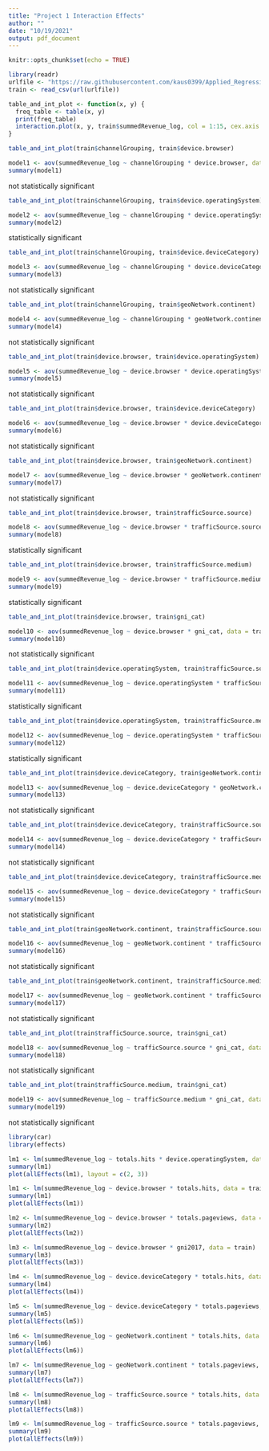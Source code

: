 ```yaml
---
title: "Project 1 Interaction Effects"
author: ""
date: "10/19/2021"
output: pdf_document
---
```


```r
knitr::opts_chunk$set(echo = TRUE)
```

```r
library(readr)
urlfile <- "https://raw.githubusercontent.com/kaus0399/Applied_Regression_Project_1/main/final_data.csv?token=AOLVKLKNI2726S7DAYOONADBQHOCQ"
train <- read_csv(url(urlfile))
```


```r
table_and_int_plot <- function(x, y) {
  freq_table <- table(x, y)
  print(freq_table)
  interaction.plot(x, y, train$summedRevenue_log, col = 1:15, cex.axis = 0.6)
}

```


```r
table_and_int_plot(train$channelGrouping, train$device.browser)
```


```r
model1 <- aov(summedRevenue_log ~ channelGrouping * device.browser, data = train)
summary(model1)
```

not statistically significant

```r
table_and_int_plot(train$channelGrouping, train$device.operatingSystem)
```


```r
model2 <- aov(summedRevenue_log ~ channelGrouping * device.operatingSystem, data = train)
summary(model2)
```

statistically significant

```r
table_and_int_plot(train$channelGrouping, train$device.deviceCategory)
```
```r
model3 <- aov(summedRevenue_log ~ channelGrouping * device.deviceCategory, data = train)
summary(model3)
```

not statistically significant

```r
table_and_int_plot(train$channelGrouping, train$geoNetwork.continent)
```
```r
model4 <- aov(summedRevenue_log ~ channelGrouping * geoNetwork.continent, data = train)
summary(model4)
```

not statistically significant

```r
table_and_int_plot(train$device.browser, train$device.operatingSystem)
```
```r
model5 <- aov(summedRevenue_log ~ device.browser * device.operatingSystem, data = train)
summary(model5)
```

not statistically significant

```r
table_and_int_plot(train$device.browser, train$device.deviceCategory)
```
```r
model6 <- aov(summedRevenue_log ~ device.browser * device.deviceCategory, data = train)
summary(model6)
```


not statistically significant

```r
table_and_int_plot(train$device.browser, train$geoNetwork.continent)
```
```r
model7 <- aov(summedRevenue_log ~ device.browser * geoNetwork.continent, data = train)
summary(model7)
```

not statistically significant

```r
table_and_int_plot(train$device.browser, train$trafficSource.source)
```
```r
model8 <- aov(summedRevenue_log ~ device.browser * trafficSource.source, data = train)
summary(model8)
```

statistically significant
           
```r
table_and_int_plot(train$device.browser, train$trafficSource.medium)
```
```r
model9 <- aov(summedRevenue_log ~ device.browser * trafficSource.medium, data = train)
summary(model9)
```

statistically significant

```r
table_and_int_plot(train$device.browser, train$gni_cat)
```
```r
model10 <- aov(summedRevenue_log ~ device.browser * gni_cat, data = train)
summary(model10)
```

not statistically significant

```r
table_and_int_plot(train$device.operatingSystem, train$trafficSource.source)
```
```r
model11 <- aov(summedRevenue_log ~ device.operatingSystem * trafficSource.source, data = train)
summary(model11)
```

statistically significant

```r
table_and_int_plot(train$device.operatingSystem, train$trafficSource.medium)
```
```r
model12 <- aov(summedRevenue_log ~ device.operatingSystem * trafficSource.medium, data = train)
summary(model12)
```

statistically significant

```r
table_and_int_plot(train$device.deviceCategory, train$geoNetwork.continent)
```
```r
model13 <- aov(summedRevenue_log ~ device.deviceCategory * geoNetwork.continent, data = train)
summary(model13)
```

not statistically significant

```r
table_and_int_plot(train$device.deviceCategory, train$trafficSource.source)
```
```r
model14 <- aov(summedRevenue_log ~ device.deviceCategory * trafficSource.source, data = train)
summary(model14)
```

not statistically significant

```r
table_and_int_plot(train$device.deviceCategory, train$trafficSource.medium)
```
```r
model15 <- aov(summedRevenue_log ~ device.deviceCategory * trafficSource.medium, data = train)
summary(model15)
```

not statistically significant

```r
table_and_int_plot(train$geoNetwork.continent, train$trafficSource.source)
```
```r
model16 <- aov(summedRevenue_log ~ geoNetwork.continent * trafficSource.source, data = train)
summary(model16)
```

not statistically significant

```r
table_and_int_plot(train$geoNetwork.continent, train$trafficSource.medium)
```
```r
model17 <- aov(summedRevenue_log ~ geoNetwork.continent * trafficSource.medium, data = train)
summary(model17)
```

not statistically significant

```r
table_and_int_plot(train$trafficSource.source, train$gni_cat)
```
```r
model18 <- aov(summedRevenue_log ~ trafficSource.source * gni_cat, data = train)
summary(model18)
```

not statistically significant

```r
table_and_int_plot(train$trafficSource.medium, train$gni_cat)
```
```r
model19 <- aov(summedRevenue_log ~ trafficSource.medium * gni_cat, data = train)
summary(model19)
```

not statistically significant

```r
library(car)
library(effects)
```

```r
lm1 <- lm(summedRevenue_log ~ totals.hits * device.operatingSystem, data = train)
summary(lm1)
plot(allEffects(lm1), layout = c(2, 3))
```


```r
lm1 <- lm(summedRevenue_log ~ device.browser * totals.hits, data = train)
summary(lm1)
plot(allEffects(lm1))
```

```r
lm2 <- lm(summedRevenue_log ~ device.browser * totals.pageviews, data = train)
summary(lm2)
plot(allEffects(lm2))
```

```r
lm3 <- lm(summedRevenue_log ~ device.browser * gni2017, data = train)
summary(lm3)
plot(allEffects(lm3))
```

```r
lm4 <- lm(summedRevenue_log ~ device.deviceCategory * totals.hits, data = train)
summary(lm4)
plot(allEffects(lm4))
```

```r
lm5 <- lm(summedRevenue_log ~ device.deviceCategory * totals.pageviews, data = train)
summary(lm5)
plot(allEffects(lm5))
```

```r
lm6 <- lm(summedRevenue_log ~ geoNetwork.continent * totals.hits, data = train)
summary(lm6)
plot(allEffects(lm6))
```

```r
lm7 <- lm(summedRevenue_log ~ geoNetwork.continent * totals.pageviews, data = train)
summary(lm7)
plot(allEffects(lm7))
```

```r
lm8 <- lm(summedRevenue_log ~ trafficSource.source * totals.hits, data = train)
summary(lm8)
plot(allEffects(lm8))
```

```r
lm9 <- lm(summedRevenue_log ~ trafficSource.source * totals.pageviews, data = train)
summary(lm9)
plot(allEffects(lm9))
```

